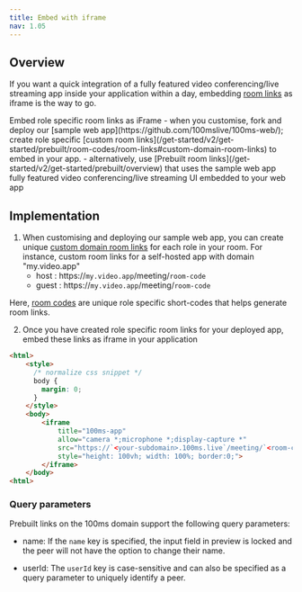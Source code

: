 ```yaml
---
title: Embed with iframe
nav: 1.05
---
```


## Overview

If you want a quick integration of a fully featured video conferencing/live streaming app inside your application within a day, embedding [room links](/get-started/v2/get-started/prebuilt/room-codes/room-links) as iframe is the way to go.

<FlexContainer>
<Callout icon="link" title="iFrame Basics">
Embed role specific room links as iFrame
    - when you customise, fork and deploy our [sample web app](https://github.com/100mslive/100ms-web/); create role specific [custom room links](/get-started/v2/get-started/prebuilt/room-codes/room-links#custom-domain-room-links) to embed in your app.
    - alternatively, use [Prebuilt room links](/get-started/v2/get-started/prebuilt/overview) that uses the sample web app fully featured video conferencing/live streaming UI embedded to your web app 
</Callout>
</FlexContainer>

## Implementation

1. When customising and deploying our sample web app, you can create unique [custom domain room links](/javascript/v2/quickstart/react-sample-app/build-and-deploy) for each role in your room. For instance, custom room links for a self-hosted app with domain "my.video.app"  
    - host : https://`my.video.app`/meeting/`room-code`
    - guest : https://`my.video.app`/meeting/`room-code`

Here, [room codes](/get-started/v2/get-started/prebuilt/room-codes/overview) are unique role specific short-codes that helps generate room links.
 

2. Once you have created role specific room links for your deployed app, embed these links as iframe in your application

```html
<html>
    <style>
      /* normalize css snippet */
      body {
        margin: 0;
      }
    </style>
    <body>
        <iframe
            title="100ms-app"
            allow="camera *;microphone *;display-capture *"
            src="https://`<your-subdomain>.100ms.live`/meeting/`<room-code>`"
            style="height: 100vh; width: 100%; border:0;">
        </iframe>
    </body>
<html>
```

### Query parameters

Prebuilt links on the 100ms domain support the following query parameters:

- name: If the `name` key is specified, the input field in preview is locked and the peer will not have the option to change their name.

- userId: The `userId` key is case-sensitive and can also be specified as a query parameter to uniquely identify a peer.
